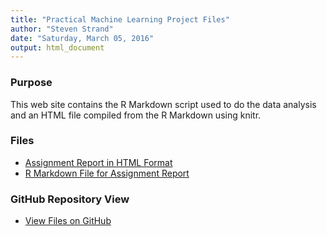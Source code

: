 ```yaml
---
title: "Practical Machine Learning Project Files"
author: "Steven Strand"
date: "Saturday, March 05, 2016"
output: html_document
---
```


### Purpose

This web site contains the R Markdown script used to do the data analysis and an HTML file compiled from the R Markdown using knitr.

### Files
* [Assignment Report in HTML Format](http://srscello.github.io/machlearn/strand-practical-machine-learning-assignment-p3.html)
* [R Markdown File for Assignment Report](https://github.com/srscello/machlearn/blob/gh-pages/strand-practical-machine-learning-assignment-p3.Rmd)

### GitHub Repository View
* [View Files on GitHub](https://github.com/srscello/machlearn.git)
